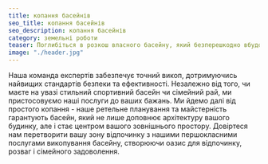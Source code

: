```yaml
---
title: копання басейнів
seo_title: копання басейнів
seo_description: копання басейнів
category: земельні роботи
teaser: Поглибіться в розкош власного басейну, який безперешкодно вбудовується у фундаментальні плити вашого сімейного будинку. Наша компанія спеціалізується на викопуванні та будівництві басейнів, які піднімають рівень відпочинку прямо у вас під ногами. 
image: "./header.jpg"
---
```

<p>
Наша команда експертів забезпечує точний викоп, дотримуючись найвищих стандартів безпеки та ефективності. Незалежно від того, чи маєте на увазі стильний спортивний басейн чи сімейний рай, ми пристосовуємо наші послуги до ваших бажань. Ми йдемо далі від простого копання - наше ретельне планування та майстерність гарантують басейн, який не лише доповнює архітектуру вашого будинку, але і стає центром вашого зовнішнього простору. Довіртеся нам перетворити вашу зону відпочинку з нашими першокласними послугами викопування басейну, створюючи оазис для відпочинку, розваг і сімейного задоволення.
</p>